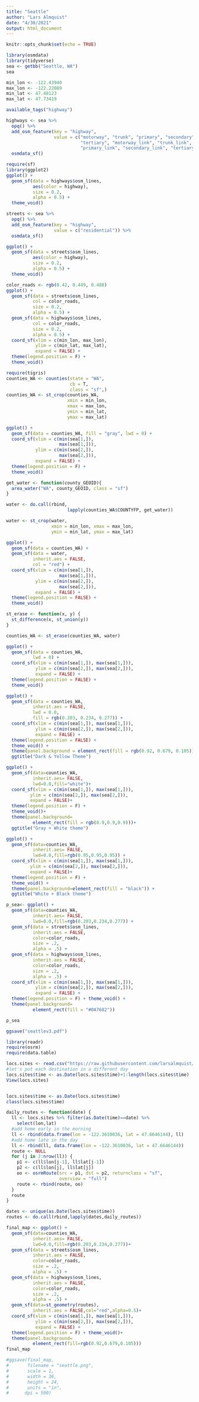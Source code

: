 ```yaml
---
title: "Seattle"
author: "Lars Almquist"
date: "4/30/2021"
output: html_document
---
```


```r
knitr::opts_chunk$set(echo = TRUE)
```
```r
library(osmdata)
library(tidyverse)
sea <- getbb("Seattle, WA")
sea

min_lon <- -122.43940
max_lon <- -122.22089
min_lat <- 47.48123
max_lat <- 47.73419
```

```r
available_tags("highway")

highways <- sea %>% 
  opq() %>% 
  add_osm_feature(key = "highway",
                  value = c("motorway", "trunk", "primary", "secondary",
                            "tertiary", "motorway_link", "trunk_link",
                            "primary_link", "secondary_link", "tertiary_link")) %>% 
  osmdata_sf()

require(sf)
library(ggplot2)
ggplot() +
  geom_sf(data = highways$osm_lines,
          aes(color = highway),
          size = 0.2,
          alpha = 0.5) +
  theme_void()
```
```r
streets <- sea %>% 
  opq() %>% 
  add_osm_feature(key = "highway",
                  value = c("residential")) %>% 
  osmdata_sf()

ggplot() +
  geom_sf(data = streets$osm_lines,
          aes(color = highway),
          size = 0.2,
          alpha = 0.5) +
  theme_void()
```
```r
color_roads <- rgb(0.42, 0.449, 0.488)
ggplot() +
  geom_sf(data = streets$osm_lines,
          col = color_roads,
          size = 0.2,
          alpha = 0.5) +
  geom_sf(data = highways$osm_lines,
          col = color_roads,
          size = 0.2,
          alpha = 0.5) +
  coord_sf(xlim = c(min_lon, max_lon),
           ylim = c(min_lat, max_lat),
           expand = FALSE) +
  theme(legend.position = F) +
  theme_void()
```
```r
require(tigris)
counties_WA <- counties(state = "WA",
                        cb = T,
                        class = "sf",)
counties_WA <- st_crop(counties_WA,
                       xmin = min_lon,
                       xmax = max_lon,
                       ymin = min_lat,
                       ymax = max_lat)

ggplot() +
  geom_sf(data = counties_WA, fill = "gray", lwd = 0) +
  coord_sf(xlim = c(min(sea[1,]),
                    max(sea[1,])),
           ylim = c(min(sea[2,]),
                    max(sea[2,])),
           expand = FALSE) +
  theme(legend.position = F) +
  theme_void()
```
```r
get_water <- function(county_GEOID){
  area_water("WA", county_GEOID, class = "sf")
}

water <- do.call(rbind,
                       lapply(counties_WA$COUNTYFP, get_water))

water <- st_crop(water,
                 xmin = min_lon, xmax = max_lon,
                 ymin = min_lat, ymax = max_lat)

ggplot() +
  geom_sf(data = counties_WA) +
  geom_sf(data = water,
          inherit.aes = FALSE,
          col = "red") +
  coord_sf(xlim = c(min(sea[1,]),
                    max(sea[1,])),
           ylim = c(min(sea[2,]),
                    max(sea[2,])),
           expand = FALSE) +
  theme(legend.position = FALSE) +
  theme_void()
```
```r
st_erase <- function(x, y) {
  st_difference(x, st_union(y))
}

counties_WA <- st_erase(counties_WA, water)

ggplot() +
  geom_sf(data = counties_WA,
          lwd = 0) +
  coord_sf(xlim = c(min(sea[1,]), max(sea[1,])),
           ylim = c(min(sea[2,]), max(sea[2,])),
           expand = FALSE) +
  theme(legend.position = FALSE) +
  theme_void()
```


```r
ggplot() +
  geom_sf(data = counties_WA,
          inherit.aes = FALSE,
          lwd = 0.0,
          fill = rgb(0.203, 0.234, 0.277)) +
  coord_sf(xlim = c(min(sea[1,]), max(sea[1,])),
           ylim = c(min(sea[2,]), max(sea[2,])),
           expand = FALSE) +
  theme(legend.position = FALSE) +
  theme_void() +
  theme(panel.background = element_rect(fill = rgb(0.92, 0.679, 0.105))) +
  ggtitle("Dark & Yellow Theme")
```
```r
ggplot() + 
  geom_sf(data=counties_WA,
          inherit.aes= FALSE,
          lwd=0.0,fill="white")+
  coord_sf(xlim = c(min(sea[1,]), max(sea[1,])), 
         ylim = c(min(sea[2,]), max(sea[2,])),
         expand = FALSE)+
  theme(legend.position = F) + 
  theme_void()+
  theme(panel.background=
          element_rect(fill = rgb(0.9,0.9,0.9)))+
  ggtitle("Gray + White theme")
```
```r
ggplot() + 
  geom_sf(data=counties_WA,
          inherit.aes= FALSE,
          lwd=0.0,fill=rgb(0.95,0.95,0.95)) +
  coord_sf(xlim = c(min(sea[1,]), max(sea[1,])), 
         ylim = c(min(sea[2,]), max(sea[2,])),
         expand = FALSE)+
  theme(legend.position = F) + 
  theme_void() +
  theme(panel.background=element_rect(fill = "black")) +
  ggtitle("White + Black theme")
```
```r
p_sea<- ggplot() + 
  geom_sf(data=counties_WA,
          inherit.aes= FALSE,
          lwd=0.0,fill=rgb(0.203,0.234,0.277)) +
  geom_sf(data = streets$osm_lines,
          inherit.aes = FALSE,
          color=color_roads,
          size = .2,
          alpha = .5) +
  geom_sf(data = highways$osm_lines,
          inherit.aes = FALSE,
          color=color_roads,
          size = .2,
          alpha = .5) +
  coord_sf(xlim = c(min(sea[1,]), max(sea[1,])), 
           ylim = c(min(sea[2,]), max(sea[2,])),
           expand = FALSE) +
  theme(legend.position = F) + theme_void() +
  theme(panel.background=
          element_rect(fill = "#0A7682"))

p_sea

ggsave("seattlev3.pdf")
```
```r
library(readr)
require(osrm)
require(data.table)

locs.sites <- read.csv("https://raw.githubusercontent.com/larsalmquist/map_project/main/maps_2021_seattle.csv")
#let's put each destination in a different day
locs.sites$time <- as.Date(locs.sites$time)+1:length(locs.sites$time)
View(locs.sites)


locs.sites$time <- as.Date(locs.sites$time)
class(locs.sites$time)

daily_routes <- function(date) {
  ll <- locs.sites %>% filter(as.Date(time)==date) %>%
    select(lon,lat)
  #add home early in the morning 	
  ll <- rbind(data.frame(lon = -122.3610036, lat = 47.6646144), ll)
  #add home late in the day
  ll <- rbind(ll, data.frame(lon = -122.3610036, lat = 47.6646144))
  route <- NULL
  for (j in 2:nrow(ll)) {
    p1 <- c(ll$lon[j-1], ll$lat[j-1])
    p2 <- c(ll$lon[j], ll$lat[j])
    oo <- osrmRoute(src = p1, dst = p2, returnclass = "sf",
                    overview = "full")
    route <- rbind(route, oo)
  }
  route
}

dates <- unique(as.Date(locs.sites$time))
routes <- do.call(rbind,lapply(dates,daily_routes))
```

```r
final_map <- ggplot() + 
  geom_sf(data=counties_WA,
          inherit.aes= FALSE,
          lwd=0.0,fill=rgb(0.203,0.234,0.277))+
  geom_sf(data = streets$osm_lines,
          inherit.aes = FALSE,
          color=color_roads,
          size = .2,
          alpha = .5) +
  geom_sf(data = highways$osm_lines,
          inherit.aes = FALSE,
          color=color_roads,
          size = .2,
          alpha = .5) +
  geom_sf(data=st_geometry(routes),
          inherit.aes = FALSE,col="red",alpha=0.5)+ 
  coord_sf(xlim = c(min(sea[1,]), max(sea[1,])), 
           ylim = c(min(sea[2,]), max(sea[2,])),
           expand = FALSE) +
  theme(legend.position = F) + theme_void()+
  theme(panel.background=
          element_rect(fill=rgb(0.92,0.679,0.105)))
final_map
```

```r
#ggsave(final_map, 
#       filename = "seattle.png",
#       scale = 1, 
#       width = 36, 
#       height = 24, 
#       units = "in",
#      dpi = 500)
```

